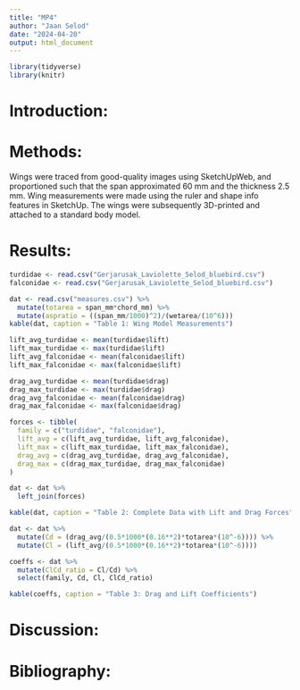 ```yaml
---
title: "MP4"
author: "Jaan Selod"
date: "2024-04-20"
output: html_document
---
```


```r
library(tidyverse)
library(knitr)
```

# Introduction:

# Methods:

Wings were traced from good-quality images using SketchUpWeb, and proportioned such that the span approximated 60 mm and the thickness 2.5 mm. Wing measurements were made using the ruler and shape info features in SketchUp. The wings were subsequently 3D-printed and attached to a standard body model. 

# Results:

```r
turdidae <- read.csv("Gerjarusak_Laviolette_Selod_bluebird.csv")
falconidae <- read.csv("Gerjarusak_Laviolette_Selod_bluebird.csv")
```

```r
dat <- read.csv("measures.csv") %>%
  mutate(totarea = span_mm*chord_mm) %>%
  mutate(aspratio = ((span_mm/1000)^2)/(wetarea/(10^6)))
kable(dat, caption = "Table 1: Wing Model Measurements")
```

```r
lift_avg_turdidae <- mean(turdidae$lift)
lift_max_turdidae <- max(turdidae$lift)
lift_avg_falconidae <- mean(falconidae$lift)
lift_max_falconidae <- max(falconidae$lift)

drag_avg_turdidae <- mean(turdidae$drag)
drag_max_turdidae <- max(turdidae$drag)
drag_avg_falconidae <- mean(falconidae$drag)
drag_max_falconidae <- max(falconidae$drag)

forces <- tibble(
  family = c("turdidae", "falconidae"),
  lift_avg = c(lift_avg_turdidae, lift_avg_falconidae),
  lift_max = c(lift_max_turdidae, lift_max_falconidae),
  drag_avg = c(drag_avg_turdidae, drag_avg_falconidae),
  drag_max = c(drag_max_turdidae, drag_max_falconidae)
)

dat <- dat %>%
  left_join(forces)

kable(dat, caption = "Table 2: Complete Data with Lift and Drag Forces")
```

```r
dat <- dat %>%
  mutate(Cd = (drag_avg/(0.5*1000*(0.16**2)*totarea*(10^-6)))) %>%
  mutate(Cl = (lift_avg/(0.5*1000*(0.16**2)*totarea*(10^-6))))

coeffs <- dat %>%
  mutate(ClCd_ratio = Cl/Cd) %>%
  select(family, Cd, Cl, ClCd_ratio)

kable(coeffs, caption = "Table 3: Drag and Lift Coefficients")


```


# Discussion:

# Bibliography: